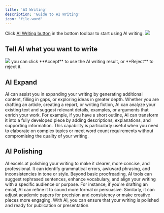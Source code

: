 ```yaml
---
title: 'AI Writing'
description: 'Guide to AI Writing'
icon: 'file-word'
---
```



Click [AI Writing button](/how-to-use/toolbar#bottom-toolbar) in the bottom toolbar to start using AI writing.
<img className="rounded-2xl" src="/images/2024-11-30-10-37-25.png" />

## Tell AI what you want to write
<img className="rounded-2xl" src="/images/2024-11-30-10-38-12.png" />
you can click **Accept** to use the AI writing result, or **Reject** to reject it.


## AI Expand
AI can assist you in expanding your writing by generating additional content, filling in gaps, or exploring ideas in greater depth. Whether you are drafting an article, creating a report, or writing fiction, AI can analyze your existing text and suggest relevant details, examples, or arguments that enrich your work. For example, if you have a short outline, AI can transform it into a fully developed piece by adding descriptions, explanations, and supporting information. This capability is particularly useful when you need to elaborate on complex topics or meet word count requirements without compromising the quality of your writing.

## AI Polishing
AI excels at polishing your writing to make it clearer, more concise, and professional. It can identify grammatical errors, awkward phrasing, and inconsistencies in tone or style. Beyond basic proofreading, AI tools can suggest rephrased sentences, enhance vocabulary, and align your writing with a specific audience or purpose. For instance, if you're drafting an email, AI can refine it to sound more formal or persuasive. Similarly, it can adjust academic papers for precision and consistency or make creative pieces more engaging. With AI, you can ensure that your writing is polished and ready for publication or presentation.
